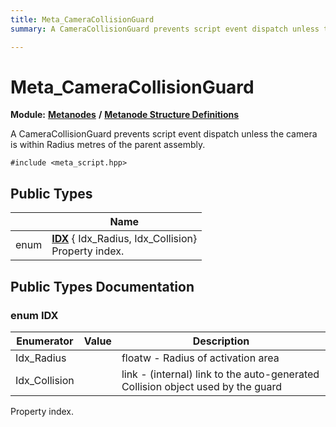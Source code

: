 ```yaml
---
title: Meta_CameraCollisionGuard
summary: A CameraCollisionGuard prevents script event dispatch unless the camera is within Radius metres of the parent assembly. 

---
```


# Meta_CameraCollisionGuard

**Module:** **[Metanodes](../Modules/group__api__metanodes.mdx)** **/** **[Metanode Structure Definitions](../Modules/group__api__metadefs.mdx)**



A CameraCollisionGuard prevents script event dispatch unless the camera is within Radius metres of the parent assembly. 


`#include <meta_script.hpp>`

## Public Types

|                | Name           |
| -------------- | -------------- |
| enum| **[IDX](../Classes/struct_meta___camera_collision_guard.mdx#enum-idx)** { Idx_Radius, Idx_Collision}<br />Property index.  |

## Public Types Documentation

### enum IDX

| Enumerator | Value | Description |
| ---------- | ----- | ----------- |
| Idx_Radius | | floatw - Radius of activation area   |
| Idx_Collision | | link - (internal) link to the auto-generated Collision object used by the guard   |



Property index. 


